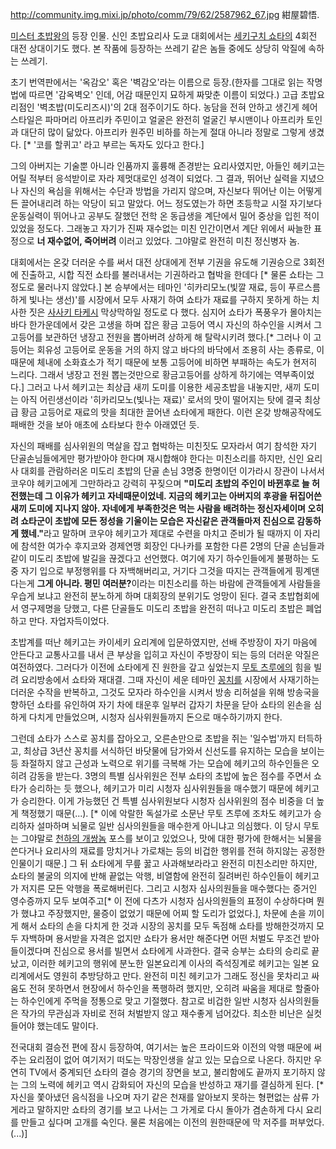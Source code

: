 http://community.img.mixi.jp/photo/comm/79/62/2587962_67.jpg
紺屋碧悟.

[[미스터 초밥왕]]의 등장 인물. 신인 초밥요리사 도쿄 대회에서는 [[세키구치 쇼타]]의 4회전 대전 상대이기도 했다. 본 작품에 등장하는 쓰레기 같은 놈들 중에도 상당히 악질에 속하는 쓰레기. 

초기 번역판에서는 '옥감오' 혹은 '벽감오'라는 이름으로 등장.(한자를 그대로 읽는 작명법에 따르면 '감옥벽오' 인데, 어감 때문인지 묘하게 짜맞춘 이름이 되었다.)
고급 초밥요리점인 '벽초밥(미도리즈시)'의 2대 점주이기도 하다. 농담을 전혀 안하고 생긴게 헤어스타일은 파마머리 아프리카 주민이고 얼굴은 완전히 얼굴긴 부시맨이나 아프리카 토인과 대단히 많이 닮았다. 아프리카 원주민 비하를 하는게 절대 아니라 정말로 그렇게 생겼다. [* '코를 할퀴고' 라고 부르는 독자도 있다고 한다.]

그의 아버지는 기술뿐 아니라 인품까지 훌륭해 존경받는 요리사였지만, 아들인 헤키고는 어릴 적부터 응석받이로 자라 제멋대로인 성격이 되었다. 그 결과, 뛰어난 실력을 지녔으나 자신의 욕심을 위해서는 수단과 방법을 가리지 않으며, 자신보다 뛰어난 이는 어떻게든 끌어내리려 하는 악당이 되고 말았다. 어느 정도였는가 하면 초등학교 시절 자기보다 운동실력이 뛰어나고 공부도 잘했던 전학 온 동급생을 계단에서 밀어 중상을 입힌 적이 있었을 정도다. 그래놓고 자기가 진짜 재수없는 미친 인간이면서 계단 위에서 싸늘한 표정으로 '''너 재수없어, 죽어버려''' 이러고 있었다. 그야말로 완전히 미친 정신병자 놈.

대회에서는 온갖 더러운 수를 써서 대전 상대에게 전부 기권을 유도해 기권승으로 3회전에 진출하고, 시합 직전 쇼타를 불러내서는 기권하라고 협박을 한데다 [* 물론 쇼타는 그 정도로 물러나지 않았다.] 본 승부에서는 테마인 '히카리모노(빛깔 재료, 등이 푸르스름하게 빛나는 생선)'를 시장에서 모두 사재기 하여 쇼타가 재료를 구하지 못하게 하는 치사한 짓은 [[사사키 타케시]] 막상막하일 정도로 다 했다. 심지어 쇼타가 폭풍우가 몰아치는 바다 한가운데에서 갖은 고생을 하며 잡은 황금 고등어 역시 자신의 하수인을 시켜서 그 고등어를 보관하던 냉장고 전원을 뽑아버려 상하게 해 탈락시키려 했다.[* 그러나 이 고등어는 회유성 고등어로 운동을 거의 하지 않고 바다의 바닥에서 조용히 사는 종류로, 이 때문에 체내에 소화효소가 적기 때문에 보통 고등어에 비하면 부패하는 속도가 현저히 느리다. 그래서 냉장고 전원 뽑는것만으로 황금고등어를 상하게 하기에는 역부족이었다.] 그러고 나서 헤키고는 최상급 새끼 도미를 이용한 세공초밥을 내놓지만, 새끼 도미는 아직 어린생선이라 '히카리모노(빛나는 재료)' 로서의 맛이 떨어지는 탓에 결국 최상급 황금 고등어로 재료의 맛을 최대한 끌어낸 쇼타에게 패한다. 이런 온갖 방해공작에도 패배한 것을 보아 애초에 쇼타보다 한수 아래였던 듯.  

자신의 패배를 심사위원의 멱살을 잡고 협박하는 미친짓도 모자라서 여기 참석한 자기 단골손님들에게만 평가받아야 한다며 재시합해야 한다는 미친소리를 하지만, 신인 요리사 대회를 관람하러온 미도리 초밥의 단골 손님 3명중 한명이던 이가라시 장관이 나서서 코우야 헤키고에게 그만하라고 강력히 꾸짖으며 '''"미도리 초밥의 주인이 바뀐후로 늘 허전했는데 그 이유가 헤키고 자네때문이었네. 지금의 헤키고는 아버지의 후광을 뒤집어쓴 새끼 도미에 지나지 않아. 자네에게 부족한것은 먹는 사람을 배려하는 정신자세이며 오히려 쇼타군이 초밥에 모든 정성을 기울이는 모습은 자신같은 관객들마저 진심으로 감동하게 했네."'''라고 말하며 코우야 헤키고가 제대로 수련을 마치고 준비가 될 때까지 이 자리에 참석한 여가수 후지코와 경제연맹 회장인 다나카를 포함한 다른 2명의 단골 손님들과 같이 미도리 초밥에 발길을 끊겠다고 선언했다. 여기에 자기 하수인들에게 불평하는 도중 자기 입으로 부정행위를 다 자백해버리고, 거기다 그것을 따지는 관객들에게 핑계댄다는게 '''그게 아니라. 평민 여러분?'''이라는 미친소리를 하는 바람에 관객들에게 사람들을 우습게 보냐고 완전히 분노하게 하며 대회장의 분위기도 엉망이 된다. 결국 초밥협회에서 영구제명을 당했고, 다른 단골들도 미도리 초밥을 완전히 떠나고 미도리 초밥은 폐업하고 만다. 자업자득이었다.

초밥계를 떠난 헤키고는 카이세키 요리계에 입문하였지만, 선배 주방장이 자기 마음에 안든다고 교통사고를 내서 큰 부상을 입히고 자신이 주방장이 되는 등의 더러운 악질은 여전하였다. 그러다가 이전에 쇼타에게 진 원한을 갚고 싶었는지 [[무토 츠루에]]의 힘을 빌려 요리방송에서 쇼타와 재대결. 그때 자신이 세운 테마인 [[꽁치]]를 시장에서 사재기하는 더러운 수작을 반복하고, 그것도 모자라 하수인을 시켜서 방송 리허설을 위해 방송국을 향하던 쇼타를 유인하여 자기 차에 태운후 일부러 갑자기 차문을 닫아 쇼타의 왼손을 심하게 다치게 만들었으며, 시청자 심사위원들까지 돈으로 매수하기까지 한다. 

그런데 쇼타가 스스로 꽁치를 잡아오고, 오른손만으로 초밥을 쥐는 '일수법'까지 터득하고, 최상급 3년산 꽁치를 서식하던 바닷물에 담가와서 신선도를 유지하는 모습을 보이는 등 좌절하지 않고 근성과 노력으로 위기를 극복해 가는 모습에 헤키고의 하수인들은 오히려 감동을 받는다. 3명의 특별 심사위원은 전부 쇼타의 초밥에 높은 점수를 주면서 쇼타가 승리하는 듯 했으나, 헤키고가 미리 시청자 심사위원들을 매수했기 때문에 헤키고가 승리한다. 이게 가능했던 건 특별 심사위원보다 시청자 심사위원의 점수 비중을 더 높게 책정했기 때문(...). [* 이에 악랄한 독설가로 소문난 무토 츠루에 조차도 헤키고가 승리하자 설마하며 뇌물로 일반 심사의원들을 매수한게 아니냐고 의심했다. 이 당시 무토는 그야말로 [[천하의 개쌍놈]] 포스를 보이고 있었으나, 맛에 대한 평가에 한해서는 뇌물을 쓴다거나 요리사의 재료를 망치거나 가로채는 등의 비겁한 행위를 전혀 하지않는 공정한 인물이기 때문.] 그 뒤 쇼타에게 무릎 꿇고 사과해보라라고 완전히 미친소리만 하지만, 쇼타의 불굴의 의지에 반해 끝없는 악행, 비열함에 완전히 질려버린 하수인들이 헤키고가 저지른 모든 악행을 폭로해버린다. 그리고 시청자 심사의원들을 매수했다는 증거인 영수증까지 모두 보여주고[* 이 전에 다츠가 시청자 심사의원들의 표정이 수상하다며 뭔가 했냐고 주장했지만, 물증이 없었기 때문에 어찌 할 도리가 없었다.], 차문에 손을 끼이게 해서 쇼타의 손을 다치게 한 것과 시장의 꽁치를 모두 독점해 쇼타를 방해한것까지 모두 자백하며 용서받을 자격은 없지만 쇼타가 용서만 해준다면 어떤 처벌도 무조건 받아들이겠다며 진심으로 용서를 빌면서 쇼타에게 사과한다. 결국 승부는 쇼타의 승리로 끝났고, 이러한 헤키고의 행위에 분노한 일본요리계 이사의 즉석징계로 헤키고는 일본 요리계에서도 영원히 추방당하고 만다. 완전히 미친 헤키고가 그래도 정신을 못차리고 싸움도 전혀 못하면서 현장에서 하수인을 폭행하려 했지만, 오히려 싸움을 제대로 할줄아는 하수인에게 주먹을 정통으로 맞고 기절했다. 참고로 비겁한 일반 시청자 심사의원들은 작가의 무관심과 자비로 전혀 처벌받지 않고 재수좋게 넘어갔다. 최소한 비난은 실컷 들어야 했는데도 말이다.

전국대회 결승전 편에 잠시 등장하여, 여기서는 높은 프라이드와 이전의 악행 때문에 써 주는 요리점이 없어 여기저기 떠도는 막장인생을 살고 있는 모습으로 나온다. 하지만 우연히 TV에서 중계되던 쇼타의 결승 경기의 장면을 보고, 불리함에도 끝까지 포기하지 않는 그의 노력에 헤키고 역시 감화되어 자신의 모습을 반성하고 재기를 결심하게 된다. [* 자신을 쫓아냈던 음식점을 나오며 자기 같은 천재를 알아보지 못하는 형편없는 삼류 가게라고 말하지만 쇼타의 경기를 보고 나서는 그 가게로 다시 돌아가 겸손하게 다시 요리를 만들고 싶다며 고개를 숙인다. 물론 처음에는 이전의 원한때문에 막 저주를 퍼부었다.(...)]
